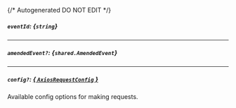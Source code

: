 {/* Autogenerated DO NOT EDIT  */}

##### `eventId`: *{`string`}*

---
##### `amendedEvent?`: *{`shared.AmendedEvent`}*
<Collapsible>
    <AmendedEvent/>
</Collapsible>

---
##### `config?`: [*{ `AxiosRequestConfig` }*](https://axios-http.com/docs/req_config)
Available config options for making requests.


